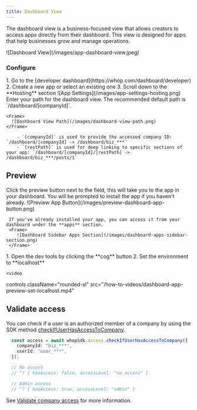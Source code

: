 ```yaml
---
title: Dashboard View
---
```


The dashboard view is a business-focused view that allows creators to access apps directly from their dashboard. This view is designed for apps that help businesses grow and manage operations.

<Frame>
  ![Dashboard View](/images/app-dashboard-view.jpeg)
</Frame>

### Configure

<Steps>
  <Step title="Go to your app's hosting settings">
  1. Go to the [developer dashboard](https://whop.com/dashboard/developer)
  2. Create a new app or select an existing one
  3. Scroll down to the **Hosting** section

  <Frame>
    ![App Settings](/images/app-settings-hosting.png)
  </Frame>
</Step>

  <Step title="Enter your path">
		Enter your path for the dashboard view. The recommended default path is `/dashboard/[companyId]`.

    <Frame>
      ![Dashboard View Path](/images/dashboard-view-path.png)
    </Frame>

		- `[companyId]` is used to provide the accessed company ID: `/dashboard/[companyId] -> /dashboard/biz_***`
		- `[restPath]` is used for deep linking to specific sections of your app: `/dashboard/[companyId]/[restPath] -> /dashboard/biz_***/posts/1`
  </Step>
</Steps>

## Preview

<Steps>
  <Step title="Install your app">
 Click the preview button next to the field, this will take you to the app in your dashboard. You will be prompted to install the app if you haven't already.
	 <Frame>
		![Preview App Button](/images/preview-dashboard-app-button.png)
	 </Frame>

	 If you've already installed your app, you can access it from your dashboard under the **apps** section.
	 <Frame>
		![Dashboard Sidebar Apps Section](/images/dashboard-apps-sidebar-section.png)
	 </Frame>
  </Step>

  <Step title="Set the environment">
  1. Open the dev tools by clicking the **cog** button
  2. Set the environment to **localhost**
  
	<video
  controls
  className="rounded-xl"
  src="/how-to-videos/dashboard-app-preview-set-localhost.mp4"
></video>
  </Step>
</Steps>

## Validate access

You can check if a user is an authorized member of a company by using the SDK method [checkIfUserHasAccessToCompany](/sdk/api/access/check-if-user-has-access-to-company).

```ts
  const access = await whopSdk.access.checkIfUserHasAccessToCompany({
    companyId: "biz_***",
    userId: "user_***",
  });

  // No access
  // ^? { hasAccess: false, accessLevel: "no_access" }

  // Admin access
  // ^? { hasAccess: true, accessLevel: "admin" }
```

See [Validate company access](/sdk/validate-access#validate-company-access) for more information.
